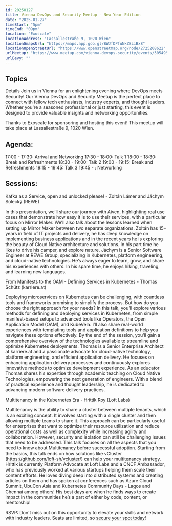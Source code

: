 ```yaml
---
id: 20250127
title: Vienna DevOps and Security Meetup - New Year Edition
date: "2025-01-27"
timeStart: "5pm"
timeEnd: "09pm"
location: "Exoscale"
locationAddress: "Lassallestraße 9, 1020 Wien"
locationGmapsUrl: "https://maps.app.goo.gl/BWJfDPfuNkZBLiBx8"
locationOpenStreetUrl: "https://www.openstreetmap.org/node/2725208622"
urlMeetup: "https://www.meetup.com/vienna-devops-security/events/305495641"
urlBevy: ""
---
```



<MeetingInfo frontMatter={frontMatter} />

## Topics

Details
Join us in Vienna for an enlightening evening where DevOps meets Security!
Our Vienna DevOps and Security Meetup is the perfect place to connect with fellow tech enthusiasts, industry experts, and thought leaders.
Whether you're a seasoned professional or just starting, this event is designed to provide valuable insights and networking opportunities.

Thanks to Exoscale for sponsoring and hosting this event! This meetup will take place at Lassallestraße 9, 1020 Wien.

## Agenda:

17:00 - 17:30: Arrival and Networking
17:30 - 18:00: Talk 1
18:00 - 18:30: Break and Refreshments
18:30 - 19:00: Talk 2
19:00 - 19:15: Break and Refreshments
19:15 - 19:45: Talk 3
19:45 - : Networking

## Sessions:

Kafka as a Service, open and unlocked please! - Zoltán Lámer and Jáchym Solecký (REWE)

In this presentation, we’ll share our journey with Aiven, highlighting real use cases that demonstrate how easy it is to use their services, with a particular focus on Mirror Maker. We’ll also talk about the lessons learned when setting up Mirror Maker between two separate organizations.
Zoltán has 15+ years in field of IT projects and delivery, he has deep knowledge on implementing business applications and in the recent years he is exploring the beauty of Cloud Native architecture and solutions. In his part time he likes to drive his camper, and explore nature.
Jáchym is a Senior Software Engineer at REWE Group, specializing in Kubernetes, platform engineering, and cloud-native technologies. He’s always eager to learn, grow, and share his experiences with others. In his spare time, he enjoys hiking, traveling, and learning new languages.

From Manifests to the OAM - Defining Services in Kubernetes - Thomas Schütz (karriere.at)

Deploying microservices on Kubernetes can be challenging, with countless tools and frameworks promising to simplify the process. But how do you choose the right approach for your needs?
In this talk, you’ll explore various methods for defining and deploying services in Kubernetes, from simple manifest-based setups to advanced tools like Operators, the Open Application Model (OAM), and KubeVela. I’ll also share real-world experiences with templating tools and application definitions to help you navigate these options effectively.
By the end of the session, you’ll gain a comprehensive overview of the technologies available to streamline and optimize Kubernetes deployments.
Thomas is a Senior Enterprise Architect at karriere.at and a passionate advocate for cloud-native technology, platform engineering, and efficient application delivery. He focuses on enhancing application delivery processes and continuously explores innovative methods to optimize development experience.
As an educator Thomas shares his expertise through academic teaching on Cloud Native Technologies, empowering the next generation of engineers. With a blend of practical experience and thought leadership, he is dedicated to advancing modern software delivery practices.

Multitenancy in the Kubernetes Era - Hrittik Roy (Loft Labs)

Multitenancy is the ability to share a cluster between multiple tenants, which is an exciting concept. It involves starting with a single cluster and then allowing multiple teams to share it. This approach can be particularly useful for enterprises that want to optimize their resource utilization and reduce operational costs as well as complexity while increasing agility and collaboration. However, security and isolation can still be challenging issues that need to be addressed.
This talk focuses on all the aspects that you need to know about Multitenancy before successful adoption. Starting from the basics, this talk ends on how solutions like vCluster (https://github.com/loft-sh/vcluster/) can help your multitenancy strategy.
Hrittik is currently Platform Advocate at Loft Labs and a CNCF Ambassador, who has previously worked at various startups helping them scale their content efforts. He loves diving deep into distributed systems and creating articles on them and has spoken at conferences such as Azure Cloud Summit, UbuCon Asia and Kubernetes Community Days - Lagos and Chennai among others! His best days are when he finds ways to create impact in the communities he’s a part of either by code, content, or mentorship!

RSVP: Don't miss out on this opportunity to elevate your skills and network with industry leaders.
Seats are limited, so [secure your spot today](https://www.meetup.com/vienna-devops-security/events/305495641/)!
